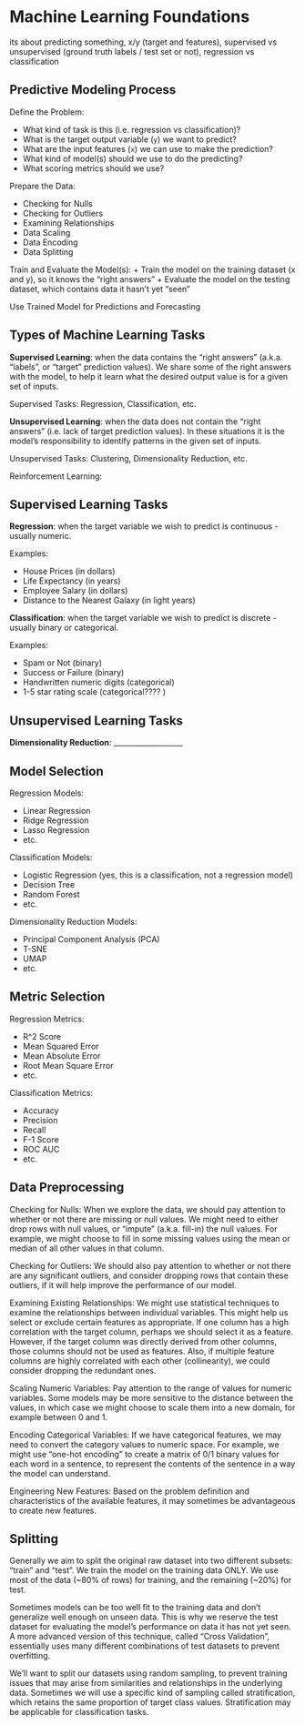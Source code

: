 # Machine Learning Foundations


its about predicting something, x/y (target and features), supervised vs unsupervised (ground truth labels / test set or not), regression vs classification






## Predictive Modeling Process

Define the Problem:

  + What kind of task is this (i.e. regression vs classification)?
  + What is the target output variable (`y`) we want to predict?
  + What are the input features (`x`) we can use to make the prediction?
  + What kind of model(s) should we use to do the predicting?
  + What scoring metrics should we use?

Prepare the Data:

  + Checking for Nulls
  + Checking for Outliers
  + Examining Relationships
  + Data Scaling
  + Data Encoding
  + Data Splitting


Train and Evaluate the Model(s):
  + Train the model on the training dataset (x and y), so it knows the "right answers"
  + Evaluate the model on the testing dataset, which contains data it hasn't yet "seen"

Use Trained Model for Predictions and Forecasting












## Types of Machine Learning Tasks

**Supervised Learning**: when the data contains the "right answers" (a.k.a. "labels", or "target" prediction values). We share some of the right answers with the model, to help it learn what the desired output value is for a given set of inputs.

Supervised Tasks: Regression, Classification, etc.

**Unsupervised Learning**: when the data does not contain the "right answers" (i.e. lack of target prediction values). In these situations it is the model's responsibility to identify patterns in the given set of inputs.

Unsupervised Tasks: Clustering, Dimensionality Reduction, etc.

Reinforcement Learning:




## Supervised Learning Tasks

**Regression**: when the target variable we wish to predict is continuous - usually numeric.

Examples:

  + House Prices (in dollars)
  + Life Expectancy (in years)
  + Employee Salary (in dollars)
  + Distance to the Nearest Galaxy (in light years)

**Classification**: when the target variable we wish to predict is discrete - usually binary or categorical.

Examples:

  + Spam or Not (binary)
  + Success or Failure (binary)
  + Handwritten numeric digits (categorical)
  + 1-5 star rating scale (categorical???? )

## Unsupervised Learning Tasks

**Dimensionality Reduction**: ___________________


## Model Selection

Regression Models:

  + Linear Regression
  + Ridge Regression
  + Lasso Regression
  + etc.

Classification Models:

  + Logistic Regression (yes, this is a classification, not a regression model)
  + Decision Tree
  + Random Forest
  + etc.

Dimensionality Reduction Models:

  + Principal Component Analysis (PCA)
  + T-SNE
  + UMAP
  + etc.

## Metric Selection

Regression Metrics:

  + R^2 Score
  + Mean Squared Error
  + Mean Absolute Error
  + Root Mean Square Error
  + etc.

Classification Metrics:

  + Accuracy
  + Precision
  + Recall
  + F-1 Score
  + ROC AUC
  + etc.


## Data Preprocessing

Checking for Nulls: When we explore the data, we should pay attention to whether or not there are missing or null values. We might need to either drop rows with null values, or "impute" (a.k.a. fill-in) the null values. For example, we might choose to fill in some missing values using the mean or median of all other values in that column.

Checking for Outliers: We should also pay attention to whether or not there are any significant outliers, and consider dropping rows that contain these outliers, if it will help improve the performance of our model.


Examining Existing Relationships: We might use statistical techniques to examine the relationships between individual variables. This might help us select or exclude certain features as appropriate. If one column has a high correlation with the target column, perhaps we should select it as a feature. However, if the target column was directly derived from other columns, those columns should not be used as features. Also, if multiple feature columns are highly correlated with each other (collinearity), we could consider dropping the redundant ones.


Scaling Numeric Variables: Pay attention to the range of values for numeric variables. Some models may be more sensitive to the distance between the values, in which case we might choose to scale them into a new domain, for example between 0 and 1.

Encoding Categorical Variables: If we have categorical features, we may need to convert the category values to numeric space. For example, we might use "one-hot encoding" to create a matrix of 0/1 binary values for each word in a sentence, to represent the contents of the sentence in a way the model can understand.

Engineering New Features: Based on the problem definition and characteristics of the available features, it may sometimes be advantageous to create new features.

## Splitting

Generally we aim to split the original raw dataset into two different subsets: "train" and "test". We train the model on the training data ONLY. We use most of the data (~80% of rows) for training, and the remaining (~20%) for test.

Sometimes models can be too well fit to the training data and don't generalize well enough on unseen data. This is why we reserve the test dataset for evaluating the model's performance on data it has not yet seen. A more advanced version of this technique, called "Cross Validation", essentially uses many different combinations of test datasets to prevent overfitting.

We'll want to split our datasets using random sampling, to prevent training issues that may arise from similarities and relationships in the underlying data. Sometimes we will use a specific kind of sampling called stratification, which retains the same proportion of target class values. Stratification may be applicable for classification tasks.
